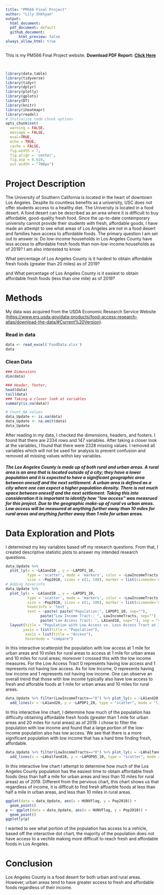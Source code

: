 ```yaml
---
title: "PM566 Final Project"
author: "Lily Shkhyan"
output: 
  html_document: 
  pdf_document: default
  github_document: 
      html_preview: false 
always_allow_html: true
---
```


This is my PM566 Final Project website.
**Download PDF Report:** [**Click Here**](https://github.com/Liily-shh/PM566-FinalProject/raw/main/index.pdf)

<br>

```r
library(data.table)
library(tidyverse)
library(tidyr)
library(dplyr)
library(plotly)
library(gplots)
library(DT)
library(knitr)
library(iheatmapr)
library(readxl)
# Initialize code chunk options
opts_chunk$set(
  warning = FALSE,
  message = FALSE,
  eval=TRUE,
  echo = TRUE,
  cache = FALSE,
  fig.width = 7, 
  fig.align = 'center',
  fig.asp = 0.618,
  out.width = "700px")
```

# Project Description 

The University of Southern California is located in the heart of downtown Los Angeles. Despite its countless benefits as a university, USC does not offer students access to a healthy diet. The University is located in a food desert. A food desert can be described as an area where it is difficult to buy affordable, good-quality fresh food. Since the up-to-date contemporary university cannot provide their students with fresh, affordable goods, I have made an attempt to see what areas of Los Angeles are not in a food desert and families have access to affordable foods. The primary question I am set out to answer is: Do low-income households in Los Angeles County have less access to affordable fresh foods than non-low-income households as of 2019? I am also interested to know: 

What percentage of Los Angeles County is it hardest to obtain affordable fresh foods (greater than 20 miles) as of 2019? 


and What percentage of Los Angeles County is it easiest to obtain affordable fresh foods (less than one mile) as of 2019?
 
# Methods
  
My data was acquired from the USDA Economic Research Service Website (<https://www.ers.usda.gov/data-products/food-access-research-atlas/download-the-data/#Current%20Version>).
  
### Read in data
```r
data <- read_excel('FoodData.xlsx')
data
```
### Clean Data
```r
### Dimensions 
dim(data)
```
```r
### Header, footer,
head(data)
tail(data)
### Taking a closer look at variables 
summary(is.na(data))
```
```r
# Count NA values
data_Update <- is.na(data)
data_Update <- na.omit(data)
data_Update
```
After reading in my data, I checked the dimensions, headers, and footers. I found that there are 2334 rows and 147 variables. After taking a closer look at the variables, I found that there were 2328 missing values. I removed all variables which will not be used for analysis to prevent confusion and removed all missing values within key variables. 

##### The Los Angeles County is made up of both rural and urban areas. A rural area is an area that is located outside of a city; they have a lower population and it is expected to have a significant geographic area between oneself and the next settlement. A urban area is defined as a city where one can expect a higher population density. There is not much space between oneself and the next settlement. Taking this into consideration it is important to identify how "low access" was measrued for this project. Due to the geographic make-up of rural vs urban areas. Low access will be measured at anything further away than 10 miles for rural areas and anything further away than 1 mile for urban areas. 

# Data Exploration and Plots

I determined my key variables based off my research questions. From that, I created descriptive statistic plots to answer my intended research questions. 

```r
data_Update %>% 
  plot_ly(x = ~LA1and10 , y = ~LAPOP1_10,
          type = 'scatter', mode = 'markers', color = ~LowIncomeTracts,
          size = ~Pop2010, sizes = c(1, 100), marker = list(sizemode='diameter', opacity=0.5))
# Adding hoverinfo
data_Update %>% 
  plot_ly(x = ~LA1and10 , y = ~LAPOP1_10,
          type = 'scatter', mode = 'markers', color = ~LowIncomeTracts,
          size = ~Pop2010, sizes = c(1, 100), marker = list(sizemode='diameter', opacity=0.5),
          hoverinfo = 'text',
          text = ~paste( paste("Population:", LAPOP1_10, sep=""), 
                paste("Low Income Tract:: ", LowIncomeTracts, sep="") , 
                paste("Low Access Tract: ", LA1and10, sep=""), sep = "<br>")) %>%
  layout(title = "Population with Low Access vs. Loss Access Tract at 1 mile for Urban and 10 miles for rural",
        yaxis = list(title = "Population"), 
         xaxis = list(title = "Access"),
         hovermode = "compare")
```
In this interactive scatterplot the population with low access at 1 mile for urban areas and 10 miles for rural areas to access at 1 mile for urban areas and 10 miles for rural areas; moreover I crossed this with the low income measures. For the Low Access Tract 0 represents having low access and 1 represents not having low access. As for low Income, 0 represents having low income and 1 represents not having low income. One can observe an overall trend that those with low income typically also have low access to fresh and afforable foods at 1 mile for urban areas and 10 miles for rural areas. 

```r
data_Update %>% filter(LowIncomeTracts=="0") %>% plot_ly(x = ~LA1and20, y = ~LAPOP1_20, type = "scatter", mode = "lines") %>%
  add_lines(x = ~LA1and20, y = ~LAPOP1_20, type = "scatter", mode = "lines") 
```
In this interactive line chart, I determine how much of the population has difficulty obtaining affordable fresh foods (greater than 1 mile for urban areas and 20 miles for rural areas) as of 2019. I chose to filter the population with low income and found that a large portion of the low-income population also has low access. We see that there is a more significant population with low income that has a hard time finding fresh, affordable. 

```r
data_Update %>% filter(LowIncomeTracts=="0") %>% plot_ly(x = ~LAhalfand10, y = ~LAPOP05_10, type = "scatter", mode = "lines") %>%
  add_lines(x = ~LAhalfand10, y = ~LAPOP05_10, type = "scatter", mode = "lines") 
```
In this interactive line chart I attempt to determine how much of the Los Angeles County population has the easiest time to obtain affordable fresh foods (less than half a mile for urban areas and less than 10 miles for rural areas) as of 2019. Different from the pervious chart, this chart shows us that regardless of income, it is difficult to find fresh affoarble foods at less than half a mile in urban areas, and less than 10 miles in rural areas. 




```r
ggplot(data = data_Update, aes(x = HUNVFlag, y = Pop2010)) +
  geom_point()
p <- ggplot(data = data_Update, aes(x = HUNVFlag, y = Pop2010)) +
  geom_point()
ggplotly(p) 
```
I wanted to see what portion of the population has access to a vehicle, based off the interactive dot chart, the majority of the population does not have access to a vechile making more difficult to reach fresh and affordable foods in Los Angeles. 

# Conclusion

Los Angeles County is a food desert for both urban and rural areas. However, urban areas tend to have greater access to fresh and affordable foods regardless of their income. 